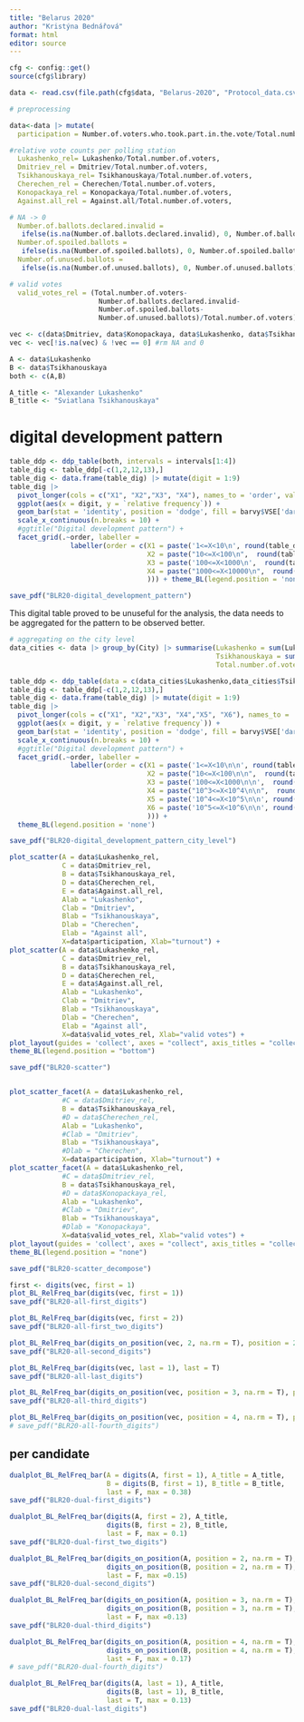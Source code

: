 ```yaml
---
title: "Belarus 2020"
author: "Kristýna Bednářová"
format: html
editor: source
---
```


```r
cfg <- config::get()
source(cfg$library)

data <- read.csv(file.path(cfg$data, "Belarus-2020", "Protocol_data.csv"))

# preprocessing 

data<-data |> mutate(
  participation = Number.of.voters.who.took.part.in.the.vote/Total.number.of.voters, 

#relative vote counts per polling station 
  Lukashenko_rel= Lukashenko/Total.number.of.voters, 
  Dmitriev_rel = Dmitriev/Total.number.of.voters, 
  Tsikhanouskaya_rel= Tsikhanouskaya/Total.number.of.voters, 
  Cherechen_rel = Cherechen/Total.number.of.voters, 
  Konopackaya_rel = Konopackaya/Total.number.of.voters,
  Against.all_rel = Against.all/Total.number.of.voters, 

# NA -> 0 
  Number.of.ballots.declared.invalid = 
   ifelse(is.na(Number.of.ballots.declared.invalid), 0, Number.of.ballots.declared.invalid), 
  Number.of.spoiled.ballots = 
   ifelse(is.na(Number.of.spoiled.ballots), 0, Number.of.spoiled.ballots), 
  Number.of.unused.ballots = 
   ifelse(is.na(Number.of.unused.ballots), 0, Number.of.unused.ballots), 

# valid votes 
  valid_votes_rel = (Total.number.of.voters-
                      Number.of.ballots.declared.invalid-
                      Number.of.spoiled.ballots- 
                      Number.of.unused.ballots)/Total.number.of.voters)

vec <- c(data$Dmitriev, data$Konopackaya, data$Lukashenko, data$Tsikhanouskaya, data$Cherechen)
vec <- vec[!is.na(vec) & !vec == 0] #rm NA and 0 

A <- data$Lukashenko
B <- data$Tsikhanouskaya 
both <- c(A,B)

A_title <- "Alexander Lukashenko"
B_title <- "Sviatlana Tsikhanouskaya"


```

# digital development pattern 

```r
table_ddp <- ddp_table(both, intervals = intervals[1:4]) 
table_dig <- table_ddp[-c(1,2,12,13),]
table_dig <- data.frame(table_dig) |> mutate(digit = 1:9) 
table_dig |> 
  pivot_longer(cols = c("X1", "X2","X3", "X4"), names_to = 'order', values_to = 'relative frequency') |> 
  ggplot(aes(x = digit, y = `relative frequency`)) + 
  geom_bar(stat = 'identity', position = 'dodge', fill = barvy$VSE['darkpink']) + 
  scale_x_continuous(n.breaks = 10) +
  #ggtitle("Digital development pattern") + 
  facet_grid(.~order, labeller = 
               labeller(order = c(X1 = paste('1<=X<10\n', round(table_ddp[13,1],2), "%"), 
                                  X2 = paste("10<=X<100\n",  round(table_ddp[13,2],2), "%"),
                                  X3 = paste('100<=X<1000\n',  round(table_ddp[13,3],2), "%"),
                                  X4 = paste("1000<=X<10000\n",  round(table_ddp[13,4],2), "%")#,
                                  ))) + theme_BL(legend.position = 'none')

save_pdf("BLR20-digital_development_pattern")
```

This digital table proved to be unuseful for the analysis, the data needs to be aggregated for the pattern to be observed better. 

```r
# aggregating on the city level 
data_cities <- data |> group_by(City) |> summarise(Lukashenko = sum(Lukashenko, na.rm = T), 
                                                   Tsikhanouskaya = sum(Tsikhanouskaya, na.rm = T), 
                                                   Total.number.of.voters = sum(Total.number.of.voters, na.rm = T))

table_ddp <- ddp_table(data = c(data_cities$Lukashenko,data_cities$Tsikhanouskaya), intervals = intervals[1:6]) 
table_dig <- table_ddp[-c(1,2,12,13),]
table_dig <- data.frame(table_dig) |> mutate(digit = 1:9) 
table_dig |> 
  pivot_longer(cols = c("X1", "X2","X3", "X4","X5", "X6"), names_to = 'order', values_to = 'relative frequency') |> 
  ggplot(aes(x = digit, y = `relative frequency`)) + 
  geom_bar(stat = 'identity', position = 'dodge', fill = barvy$VSE['darkpink']) + 
  scale_x_continuous(n.breaks = 10) +
  #ggtitle("Digital development pattern") + 
  facet_grid(.~order, labeller = 
               labeller(order = c(X1 = paste('1<=X<10\n\n', round(table_ddp[13,1],2), "%"), 
                                  X2 = paste("10<=X<100\n\n",  round(table_ddp[13,2],2), "%"),
                                  X3 = paste('100<=X<1000\n\n',  round(table_ddp[13,3],2), "%"),
                                  X4 = paste("10^3<=X<10^4\n\n",  round(table_ddp[13,4],2), "%"),
                                  X5 = paste('10^4<=X<10^5\n\n', round(table_ddp[13,5],2), "%"), 
                                  X6 = paste('10^5<=X<10^6\n\n', round(table_ddp[13,6],2), "%")
                                  ))) + 
  theme_BL(legend.position = 'none') 

save_pdf("BLR20-digital_development_pattern_city_level")
```

```r
plot_scatter(A = data$Lukashenko_rel, 
             C = data$Dmitriev_rel, 
             B = data$Tsikhanouskaya_rel, 
             D = data$Cherechen_rel,
             E = data$Against.all_rel, 
             Alab = "Lukashenko",
             Clab = "Dmitriev",
             Blab = "Tsikhanouskaya",
             Dlab = "Cherechen",
             Elab = "Against all",
             X=data$participation, Xlab="turnout") + 
plot_scatter(A = data$Lukashenko_rel, 
             C = data$Dmitriev_rel, 
             B = data$Tsikhanouskaya_rel, 
             D = data$Cherechen_rel,
             E = data$Against.all_rel, 
             Alab = "Lukashenko",
             Clab = "Dmitriev",
             Blab = "Tsikhanouskaya",
             Dlab = "Cherechen",
             Elab = "Against all",
             X=data$valid_votes_rel, Xlab="valid votes") + 
plot_layout(guides = 'collect', axes = "collect", axis_titles = "collect") & 
theme_BL(legend.position = "bottom")

save_pdf("BLR20-scatter")


plot_scatter_facet(A = data$Lukashenko_rel, 
             #C = data$Dmitriev_rel, 
             B = data$Tsikhanouskaya_rel, 
             #D = data$Cherechen_rel,
             Alab = "Lukashenko",
             #Clab = "Dmitriev",
             Blab = "Tsikhanouskaya",
             #Dlab = "Cherechen",
             X=data$participation, Xlab="turnout") + 
plot_scatter_facet(A = data$Lukashenko_rel, 
             #C = data$Dmitriev_rel, 
             B = data$Tsikhanouskaya_rel, 
             #D = data$Konopackaya_rel,
             Alab = "Lukashenko",
             #Clab = "Dmitriev",
             Blab = "Tsikhanouskaya",
             #Dlab = "Konopackaya",
             X=data$valid_votes_rel, Xlab="valid votes") + 
plot_layout(guides = 'collect', axes = "collect", axis_titles = "collect") & 
theme_BL(legend.position = "none")

save_pdf("BLR20-scatter_decompose")
```


```r
first <- digits(vec, first = 1)
plot_BL_RelFreq_bar(digits(vec, first = 1)) 
save_pdf("BLR20-all-first_digits")
```

```r
plot_BL_RelFreq_bar(digits(vec, first = 2))
save_pdf("BLR20-all-first_two_digits")
```

```r
plot_BL_RelFreq_bar(digits_on_position(vec, 2, na.rm = T), position = 2)
save_pdf("BLR20-all-second_digits")
```


```r
plot_BL_RelFreq_bar(digits(vec, last = 1), last = T)
save_pdf("BLR20-all-last_digits")
```


```r
plot_BL_RelFreq_bar(digits_on_position(vec, position = 3, na.rm = T), position = 3)
save_pdf("BLR20-all-third_digits")
```

```r
plot_BL_RelFreq_bar(digits_on_position(vec, position = 4, na.rm = T), position = 4)
# save_pdf("BLR20-all-fourth_digits")
```

## per candidate

```r
dualplot_BL_RelFreq_bar(A = digits(A, first = 1), A_title = A_title, 
                        B = digits(B, first = 1), B_title = B_title, 
                        last = F, max = 0.38)
save_pdf("BLR20-dual-first_digits")
```


```r
dualplot_BL_RelFreq_bar(digits(A, first = 2), A_title, 
                        digits(B, first = 2), B_title, 
                        last = F, max = 0.1)
save_pdf("BLR20-dual-first_two_digits")
```


```r
dualplot_BL_RelFreq_bar(digits_on_position(A, position = 2, na.rm = T), A_title, position = 2, 
                        digits_on_position(B, position = 2, na.rm = T), B_title, 
                        last = F, max =0.15)
save_pdf("BLR20-dual-second_digits")
```

```r
dualplot_BL_RelFreq_bar(digits_on_position(A, position = 3, na.rm = T), A_title, position = 3, 
                        digits_on_position(B, position = 3, na.rm = T), B_title, 
                        last = F, max =0.13)
save_pdf("BLR20-dual-third_digits")
```


```r
dualplot_BL_RelFreq_bar(digits_on_position(A, position = 4, na.rm = T), A_title, position = 4, 
                        digits_on_position(B, position = 4, na.rm = T), B_title, 
                        last = F, max = 0.17)
# save_pdf("BLR20-dual-fourth_digits")
```



```r
dualplot_BL_RelFreq_bar(digits(A, last = 1), A_title, 
                        digits(B, last = 1), B_title, 
                        last = T, max = 0.13)
save_pdf("BLR20-dual-last_digits")
```

